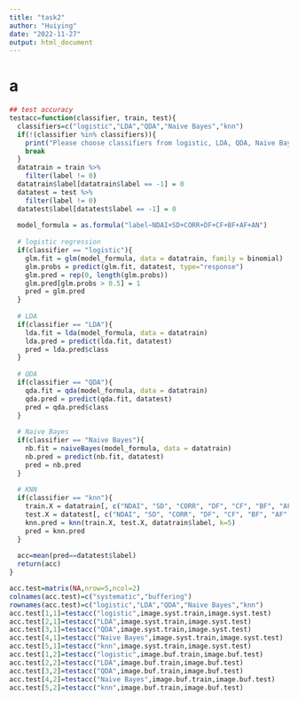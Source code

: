 ```yaml
---
title: "task2"
author: "Huiying"
date: "2022-11-27"
output: html_document
---
```


# a

```r
## test accuracy
testacc=function(classifier, train, test){
  classifiers=c("logistic","LDA","QDA","Naive Bayes","knn")
  if(!(classifier %in% classifiers)){
    print("Please choose classifiers from logistic, LDA, QDA, Naive Bayes, knn.")
    break
  }
  datatrain = train %>% 
    filter(label != 0)
  datatrain$label[datatrain$label == -1] = 0
  datatest = test %>% 
    filter(label != 0)
  datatest$label[datatest$label == -1] = 0
  
  model_formula = as.formula("label~NDAI+SD+CORR+DF+CF+BF+AF+AN")
  
  # logistic regression
  if(classifier == "logistic"){
    glm.fit = glm(model_formula, data = datatrain, family = binomial)
    glm.probs = predict(glm.fit, datatest, type="response")
    glm.pred = rep(0, length(glm.probs))
    glm.pred[glm.probs > 0.5] = 1
    pred = glm.pred
  }
    
  # LDA
  if(classifier == "LDA"){
    lda.fit = lda(model_formula, data = datatrain)
    lda.pred = predict(lda.fit, datatest)
    pred = lda.pred$class
  }
    
  # QDA
  if(classifier == "QDA"){
    qda.fit = qda(model_formula, data = datatrain)
    qda.pred = predict(qda.fit, datatest)
    pred = qda.pred$class
  }
    
  # Naive Bayes
  if(classifier == "Naive Bayes"){
    nb.fit = naiveBayes(model_formula, data = datatrain)
    nb.pred = predict(nb.fit, datatest)
    pred = nb.pred
  }
    
  # KNN
  if(classifier == "knn"){
    train.X = datatrain[, c("NDAI", "SD", "CORR", "DF", "CF", "BF", "AF", "AN")]
    test.X = datatest[, c("NDAI", "SD", "CORR", "DF", "CF", "BF", "AF", "AN")]
    knn.pred = knn(train.X, test.X, datatrain$label, k=5)
    pred = knn.pred
  }
  
  acc=mean(pred==datatest$label)
  return(acc)
}
```

```r
acc.test=matrix(NA,nrow=5,ncol=2)
colnames(acc.test)=c("systematic","buffering")
rownames(acc.test)=c("logistic","LDA","QDA","Naive Bayes","knn")
acc.test[1,1]=testacc("logistic",image.syst.train,image.syst.test)
acc.test[2,1]=testacc("LDA",image.syst.train,image.syst.test)
acc.test[3,1]=testacc("QDA",image.syst.train,image.syst.test)
acc.test[4,1]=testacc("Naive Bayes",image.syst.train,image.syst.test)
acc.test[5,1]=testacc("knn",image.syst.train,image.syst.test)
acc.test[1,2]=testacc("logistic",image.buf.train,image.buf.test)
acc.test[2,2]=testacc("LDA",image.buf.train,image.buf.test)
acc.test[3,2]=testacc("QDA",image.buf.train,image.buf.test)
acc.test[4,2]=testacc("Naive Bayes",image.buf.train,image.buf.test)
acc.test[5,2]=testacc("knn",image.buf.train,image.buf.test)
```




